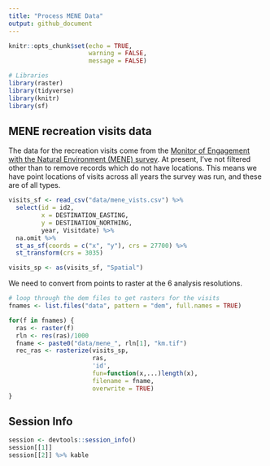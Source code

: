 ```yaml
---
title: "Process MENE Data"
output: github_document
---
```


```r
knitr::opts_chunk$set(echo = TRUE,
                      warning = FALSE,
                      message = FALSE)
```

```r
# Libraries
library(raster)
library(tidyverse)
library(knitr)
library(sf)
```

## MENE recreation visits data

The data for the recreation visits come from the [Monitor of Engagement with the Natural Environment (MENE) survey](https://www.gov.uk/government/collections/monitor-of-engagement-with-the-natural-environment-survey-purpose-and-results). At present, I've not filtered other than to remove records which do not have locations. This means we have point locations of visits across all years the survey was run, and these are of all types. 

```r
visits_sf <- read_csv("data/mene_vists.csv") %>% 
  select(id = id2,
         x = DESTINATION_EASTING,
         y = DESTINATION_NORTHING,
         year, Visitdate) %>% 
  na.omit %>% 
  st_as_sf(coords = c("x", "y"), crs = 27700) %>% 
  st_transform(crs = 3035)

visits_sp <- as(visits_sf, "Spatial")
```

We need to convert from points to raster at the 6 analysis resolutions.

```r
# loop through the dem files to get rasters for the visits
fnames <- list.files("data", pattern = "dem", full.names = TRUE)

for(f in fnames) {
  ras <- raster(f)
  rln <- res(ras)/1000
  fname <- paste0("data/mene_", rln[1], "km.tif")
  rec_ras <- rasterize(visits_sp, 
                       ras, 
                       'id', 
                       fun=function(x,...)length(x), 
                       filename = fname,
                       overwrite = TRUE)
}
```

## Session Info

```r
session <- devtools::session_info()
session[[1]]
session[[2]] %>% kable
```